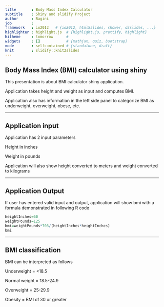 ```yaml
---
title       : Body Mass Index Calculator
subtitle    : Shiny and slidify Project
author      : Ragini
job         : 
framework   : io2012   # {io2012, html5slides, shower, dzslides, ...}
highlighter : highlight.js  # {highlight.js, prettify, highlight}
hitheme     : tomorrow      # 
widgets     : []            # {mathjax, quiz, bootstrap}
mode        : selfcontained # {standalone, draft}
knit        : slidify::knit2slides
---
```


## Body Mass Index (BMI) calculator using shiny

This presentation is about BMI calculator shiny application. 

Application takes height and weight as input and computes BMI.

Application also has information in the left side panel to categorize BMI as underweight, overweight, obese, etc.

--- 

## Application input

Application has 2 input parameters

Height in inches

Weight in pounds

Application will also show height converted to meters and weight converted to kilograms 

---

## Application Output

If user has entered valid input and output, application will show bmi with a formula demonstrated in following R code

```r
heightInches=60
weightPounds=125
bmi=weightPounds*703/(heightInches*heightInches)
bmi
```


---

## BMI classification

BMI can be interpreted as follows

Underweight = <18.5

Normal weight = 18.5-24.9

Overweight = 25-29.9

Obesity = BMI of 30 or greater


